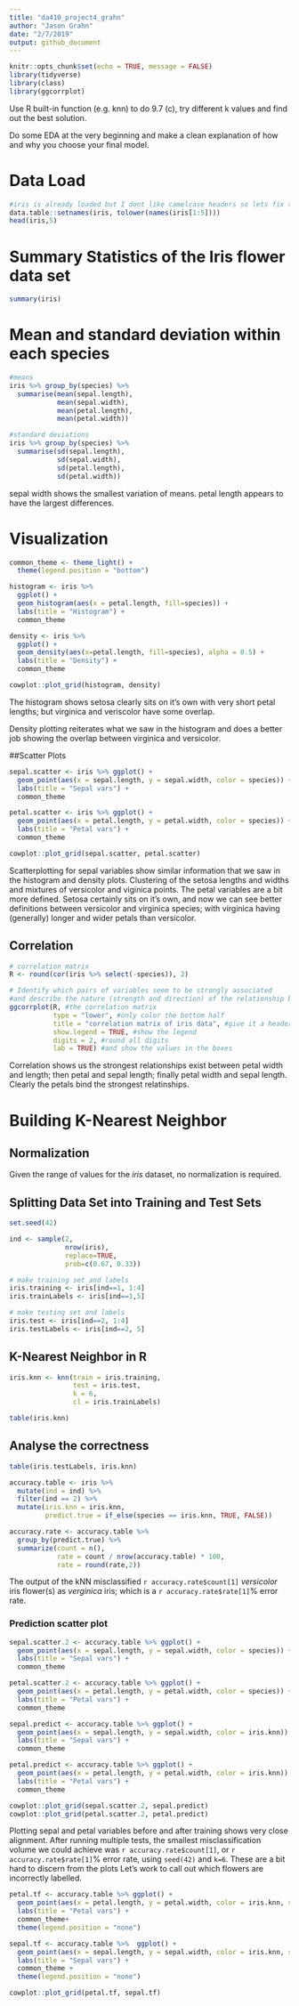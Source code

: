 ```yaml
---
title: "da410_project4_grahn"
author: "Jason Grahn"
date: "2/7/2019"
output: github_document
---
```


```r
knitr::opts_chunk$set(echo = TRUE, message = FALSE)
library(tidyverse)
library(class)
library(ggcorrplot)
```

Use R built-in function (e.g. knn) to do 9.7 (c), try different k values and find out the best solution. 

Do some EDA at the very beginning and make a clean explanation of how and why you choose your final model.

# Data Load

```r
#iris is already loaded but I dont like camelcase headers so lets fix those then show head()
data.table::setnames(iris, tolower(names(iris[1:5])))
head(iris,5)
```

# Summary Statistics of the Iris flower data set
```r
summary(iris)
```

# Mean and standard deviation within each species
```r
#means
iris %>% group_by(species) %>% 
  summarise(mean(sepal.length),
            mean(sepal.width),
            mean(petal.length),
            mean(petal.width))

#standard deviations
iris %>% group_by(species) %>% 
  summarise(sd(sepal.length),
            sd(sepal.width),
            sd(petal.length),
            sd(petal.width))
```

sepal width shows the smallest variation of means.
petal length appears to have the largest differences.

# Visualization
```r
common_theme <- theme_light() +
  theme(legend.position = "bottom")

histogram <- iris %>% 
  ggplot() +
  geom_histogram(aes(x = petal.length, fill=species)) +
  labs(title = "Histogram") +
  common_theme

density <- iris %>% 
  ggplot() + 
  geom_density(aes(x=petal.length, fill=species), alpha = 0.5) +
  labs(title = "Density") +
  common_theme

cowplot::plot_grid(histogram, density)
```

The histogram shows setosa clearly sits on it's own with very short petal lengths; but virginica and veriscolor have some overlap.

Density plotting reiterates what we saw in the histogram and does a better job showing the overlap between virginica and versicolor. 

##Scatter Plots
```r
sepal.scatter <- iris %>% ggplot() + 
  geom_point(aes(x = sepal.length, y = sepal.width, color = species)) +
  labs(title = "Sepal vars") +
  common_theme

petal.scatter <- iris %>% ggplot() + 
  geom_point(aes(x = petal.length, y = petal.width, color = species)) +
  labs(title = "Petal vars") +
  common_theme

cowplot::plot_grid(sepal.scatter, petal.scatter)
```

Scatterplotting for sepal variables show similar information that we saw in the histogram and density plots. Clustering of the setosa lengths and widths and mixtures of versicolor and viginica points. The petal variables are a bit more defined. Setosa certainly sits on it's own, and now we can see better definitions between versicolor and virginica species; with virginica having (generally) longer and wider petals than versicolor.

## Correlation
```r
# correlation matrix
R <- round(cor(iris %>% select(-species)), 2)

# Identify which pairs of variables seem to be strongly associated
#and describe the nature (strength and direction) of the relationship between these variable pairs.
ggcorrplot(R, #the correlation matrix
           type = "lower", #only color the bottom half
           title = "correlation matrix of iris data", #give it a header
           show.legend = TRUE, #show the legend
           digits = 2, #round all digits
           lab = TRUE) #and show the values in the boxes
```

Correlation shows us the strongest relationships exist between petal width and length; then petal and sepal length; finally petal width and sepal length. Clearly the petals bind the strongest relatinships. 

# Building K-Nearest Neighbor

## Normalization

Given the range of values for the _iris_ dataset, no normalization is required.

## Splitting Data Set into Training and Test Sets


```r
set.seed(42)

ind <- sample(2, 
              nrow(iris), 
              replace=TRUE, 
              prob=c(0.67, 0.33))

# make training set and labels
iris.training <- iris[ind==1, 1:4]
iris.trainLabels <- iris[ind==1,5]

# make testing set and labels
iris.test <- iris[ind==2, 1:4]
iris.testLabels <- iris[ind==2, 5]
```

## K-Nearest Neighbor in R
```r
iris.knn <- knn(train = iris.training,
                test = iris.test, 
                k = 6,
                cl = iris.trainLabels)

table(iris.knn)
```

## Analyse the correctness 

```r
table(iris.testLabels, iris.knn)

accuracy.table <- iris %>% 
  mutate(ind = ind) %>% 
  filter(ind == 2) %>% 
  mutate(iris.knn = iris.knn,
         predict.true = if_else(species == iris.knn, TRUE, FALSE)) 

accuracy.rate <- accuracy.table %>% 
  group_by(predict.true) %>% 
  summarize(count = n(),
            rate = count / nrow(accuracy.table) * 100,
            rate = round(rate,2))

```

The output of the kNN misclassified `r accuracy.rate$count[1]` _versicolor_ iris flower(s) as _verginica_ iris; which is a `r accuracy.rate$rate[1]`% error rate.

### Prediction scatter plot

```r
sepal.scatter.2 <- accuracy.table %>% ggplot() + 
  geom_point(aes(x = sepal.length, y = sepal.width, color = species)) +
  labs(title = "Sepal vars") +
  common_theme

petal.scatter.2 <- accuracy.table %>% ggplot() + 
  geom_point(aes(x = petal.length, y = petal.width, color = species)) +
  labs(title = "Petal vars") +
  common_theme

sepal.predict <- accuracy.table %>% ggplot() + 
  geom_point(aes(x = sepal.length, y = sepal.width, color = iris.knn)) +
  labs(title = "Sepal vars") +
  common_theme

petal.predict <- accuracy.table %>% ggplot() + 
  geom_point(aes(x = petal.length, y = petal.width, color = iris.knn)) +
  labs(title = "Petal vars") +
  common_theme

cowplot::plot_grid(sepal.scatter.2, sepal.predict)
cowplot::plot_grid(petal.scatter.2, petal.predict)
```

Plotting sepal and petal variables before and after training shows very close alignment. After running multiple tests, the smallest misclassification volume we could achieve was `r accuracy.rate$count[1]`, or `r accuracy.rate$rate[1]`% error rate, using `seed(42)` and `k=6`. These are a bit hard to discern from the plots Let's work to call out which flowers are incorrectly labelled.

```r
petal.tf <- accuracy.table %>% ggplot() + 
  geom_point(aes(x = petal.length, y = petal.width, color = iris.knn, size = desc(predict.true))) +
  labs(title = "Petal vars") +
  common_theme+
  theme(legend.position = "none")

sepal.tf <- accuracy.table %>%  ggplot() + 
  geom_point(aes(x = sepal.length, y = sepal.width, color = iris.knn, size = desc(predict.true))) +
  labs(title = "Sepal vars") +
  common_theme +
  theme(legend.position = "none")

cowplot::plot_grid(petal.tf, sepal.tf)
```

